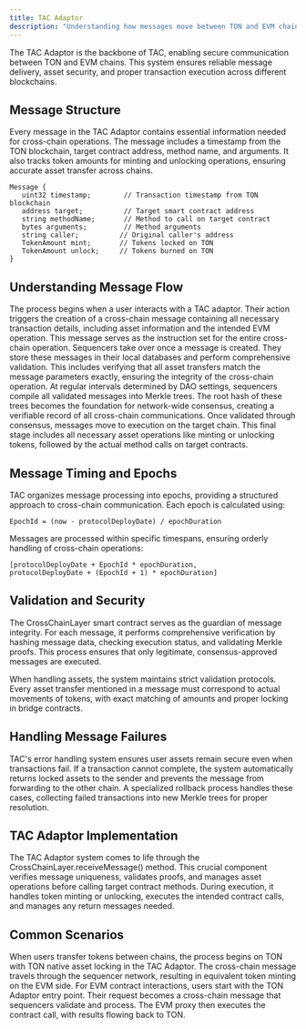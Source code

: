 ```yaml
---
title: TAC Adaptor
description: "Understanding how messages move between TON and EVM chains in TAC"
---
```


The TAC Adaptor is the backbone of TAC, enabling secure communication between TON and EVM chains. This system ensures reliable message delivery, asset security, and proper transaction execution across different blockchains.

## Message Structure

Every message in the TAC Adaptor contains essential information needed for cross-chain operations. The message includes a timestamp from the TON blockchain, target contract address, method name, and arguments. It also tracks token amounts for minting and unlocking operations, ensuring accurate asset transfer across chains.

```solidity
Message {
   uint32 timestamp;        // Transaction timestamp from TON blockchain
   address target;          // Target smart contract address
   string methodName;       // Method to call on target contract
   bytes arguments;         // Method arguments
   string caller;          // Original caller's address
   TokenAmount mint;       // Tokens locked on TON
   TokenAmount unlock;     // Tokens burned on TON
}
```

## Understanding Message Flow

<Steps>
<Step title="Message Creation">
The process begins when a user interacts with a TAC adaptor. Their action triggers the creation of a cross-chain message containing all necessary transaction details, including asset information and the intended EVM operation. This message serves as the instruction set for the entire cross-chain operation.
</Step>

<Step title="Sequencer Processing">
  Sequencers take over once a message is created. They store these messages in
  their local databases and perform comprehensive validation. This includes
  verifying that all asset transfers match the message parameters exactly,
  ensuring the integrity of the cross-chain operation.
</Step>

<Step title="Tree Formation">
  At regular intervals determined by DAO settings, sequencers compile all
  validated messages into Merkle trees. The root hash of these trees becomes the
  foundation for network-wide consensus, creating a verifiable record of all
  cross-chain communications.
</Step>

<Step title="Message Execution">
Once validated through consensus, messages move to execution on the target chain. This final stage includes all necessary asset operations like minting or unlocking tokens, followed by the actual method calls on target contracts.
</Step>
</Steps>

## Message Timing and Epochs

TAC organizes message processing into epochs, providing a structured approach to cross-chain communication. Each epoch is calculated using:

```
EpochId = (now - protocolDeployDate) / epochDuration
```

Messages are processed within specific timespans, ensuring orderly handling of cross-chain operations:

```
[protocolDeployDate + EpochId * epochDuration,
protocolDeployDate + (EpochId + 1) * epochDuration]
```

## Validation and Security

The CrossChainLayer smart contract serves as the guardian of message integrity. For each message, it performs comprehensive verification by hashing message data, checking execution status, and validating Merkle proofs. This process ensures that only legitimate, consensus-approved messages are executed.

When handling assets, the system maintains strict validation protocols. Every asset transfer mentioned in a message must correspond to actual movements of tokens, with exact matching of amounts and proper locking in bridge contracts.

## Handling Message Failures

TAC's error handling system ensures user assets remain secure even when transactions fail. If a transaction cannot complete, the system automatically returns locked assets to the sender and prevents the message from forwarding to the other chain. A specialized rollback process handles these cases, collecting failed transactions into new Merkle trees for proper resolution.

## TAC Adaptor Implementation

The TAC Adaptor system comes to life through the CrossChainLayer.receiveMessage() method. This crucial component verifies message uniqueness, validates proofs, and manages asset operations before calling target contract methods. During execution, it handles token minting or unlocking, executes the intended contract calls, and manages any return messages needed.

## Common Scenarios

<Steps>
<Step title="Token Transfers">
When users transfer tokens between chains, the process begins on TON with TON native asset locking in the TAC Adaptor. The cross-chain message travels through the sequencer network, resulting in equivalent token minting on the EVM side.
</Step>

<Step title="Contract Interactions">
For EVM contract interactions, users start with the TON Adaptor entry point. Their request becomes a cross-chain message that sequencers validate and process. The EVM proxy then executes the contract call, with results flowing back to TON.
</Step>
</Steps>
